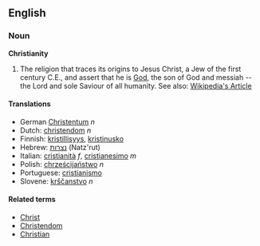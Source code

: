 ==English==

===Noun===
'''Christianity'''

#The religion that traces its origins to Jesus Christ, a Jew of the first century C.E., and assert that he is [[God]], the son of God and messiah -- the Lord and sole Saviour of all humanity.  See also: [http://en.wikipedia.org/wiki/Christianity Wikipedia's Article]

====Translations====
*German [[Christentum]] ''n''
*Dutch: [[christendom]] ''n''
*Finnish: [[kristillisyys]], [[kristinusko]]
*Hebrew: [[נצרות]] (Natz'rut)
*Italian: [[cristianità]] ''f'', [[cristianesimo]] ''m''
*Polish: [[chrześcijaństwo]] ''n''
*Portuguese: [[cristianismo]]
*Slovene: [[krščanstvo]] ''n''

====Related terms====
*[[Christ]]
*[[Christendom]]
*[[Christian]]